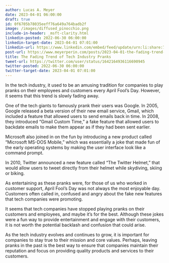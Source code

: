 ```yaml
---
author: Lucas A. Meyer
date: 2023-04-01 06:00:00
draft: true
id: 0f6705b78035eeff76a649a764badb2f
image: /images/diffused_pinocchio.png
include-in-header: _msft-clarity.html
linkedin-posted: 2022-06-30 06:00:00
linkedin-target-date: 2023-04-01 07:01:00
linkedin-url: https://www.linkedin.com/embed/feed/update/urn:li:share:7047930646765187072
post-url: https://www.meyerperin.com/posts/2023-04-01-the-fading-trend-of-tech-industry-pranks.html
title: The Fading Trend of Tech Industry Pranks
tweet-url: https://twitter.com/user/status/1642164936116690945
twitter-posted: 2022-06-30 06:00:00
twitter-target-date: 2023-04-01 07:01:00
---
```


In the tech industry, it used to be an amusing tradition for companies to play pranks on their employees and customers every April Fool's Day. However, it seems that this trend is slowly fading away.

One of the tech giants to famously prank their users was Google. In 2005, Google released a beta version of their new email service, Gmail, which included a feature that allowed users to send emails back in time. In 2008, they introduced "Gmail Custom Time," a fake feature that allowed users to backdate emails to make them appear as if they had been sent earlier.

Microsoft also joined in on the fun by introducing a new product called "Microsoft MS-DOS Mobile," which was essentially a joke that made fun of the early operating systems by making the user interface look like a command prompt.

In 2010, Twitter announced a new feature called "The Twitter Helmet," that would allow users to tweet directly from their helmet while skydiving, skiing or biking.

As entertaining as these pranks were, for those of us who worked in customer support, April Fool's Day was not always the most enjoyable day. Customers often called in, confused and angry about the fake new features that tech companies were promoting.

It seems that tech companies have stopped playing pranks on their customers and employees, and maybe it's for the best. Although these jokes were a fun way to provide entertainment and engage with their customers, it is not worth the potential backlash and confusion that could arise. 

As the tech industry evolves and continues to grow, it is important for companies to stay true to their mission and core values. Perhaps, leaving pranks in the past is the best way to ensure that companies maintain their reputation and focus on providing quality products and services to their customers.